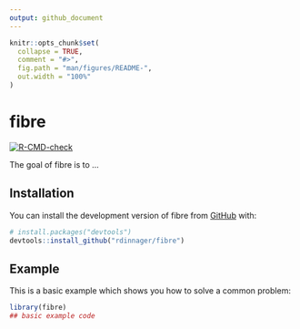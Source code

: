 ```yaml
---
output: github_document
---
```


<!-- README.md is generated from README.Rmd. Please edit that file -->

```r
knitr::opts_chunk$set(
  collapse = TRUE,
  comment = "#>",
  fig.path = "man/figures/README-",
  out.width = "100%"
)
```

# fibre

<!-- badges: start -->
[![R-CMD-check](https://github.com/rdinnager/fibre/actions/workflows/R-CMD-check.yaml/badge.svg)](https://github.com/rdinnager/fibre/actions/workflows/R-CMD-check.yaml)
<!-- badges: end -->

The goal of fibre is to ...

## Installation

You can install the development version of fibre from [GitHub](https://github.com/) with:

``` r
# install.packages("devtools")
devtools::install_github("rdinnager/fibre")
```

## Example

This is a basic example which shows you how to solve a common problem:

```r
library(fibre)
## basic example code
```

